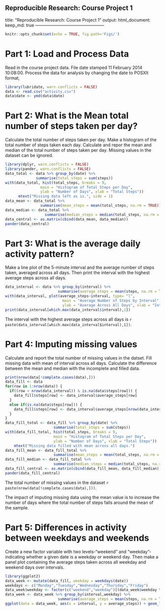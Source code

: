 Reproducible Research: Course Project 1
------------------------------------------------
title: "Reproducible Research: Course Project 1"
output:
  html_document:
      keep_md: true
------------------------------------------------

```r
knitr::opts_chunk$set(echo = TRUE, fig.path='Figs/')
```

# Part 1: Load and Process Data

Read in the course project data. File date stamped 11 February 2014 10:08:00. Process the data for analysis by changing the date to POSXlt format, 

```r
library(lubridate, warn.conflicts = FALSE)
data <- read.csv("activity.csv")
data$date <- ymd(data$date)
```

# Part 2: What is the Mean total number of steps taken per day?

Calculate the total number of steps taken per day. Make a histogram of the total number of steps taken each day. Calculate and repor the mean and median of the total number of steps taken per day. Missing values in the dataset can be ignored.

```r
library(dplyr, warn.conflicts = FALSE)
library(pander, warn.conflicts = FALSE)
data_total <- data %>% group_by(date) %>% 
              summarise(total_steps = sum(steps))
with(data_total, hist(total_steps, breaks = 9, 
                main = "Histogram of Total Steps per Day", 
                ylab = "Number of Days", xlab = "Total Steps"))
      mtext("Missing data left as is.", side = 1)
data_mean <- data_total %>% 
                summarise(mean_steps = mean(total_steps, na.rm = TRUE))
data_median <- data_total %>% 
                  summarise(median_steps = median(total_steps, na.rm = TRUE))
data_central <- as.matrix(cbind(data_mean, data_median))
pander(data_central)
```

# Part 3: What is the average daily activity pattern?

Make a line plot of the 5-minute interval and the average number of steps taken, averaged across all days. Then print the interval with the highest average steps across all days.


```r
data_interval <- data %>% group_by(interval) %>% 
                        summarise(average_steps = mean(steps, na.rm = TRUE))
with(data_interval, plot(average_steps~interval, type= "l", 
                          main = "Average Number of Steps by Interval", 
                          ylab = "Average Across All Days", xlab = "Intervals"))
print(data_interval[which.max(data_interval$interval),1])
```

The interval with the highest average steps across all days is `r paste(data_interval[which.max(data_interval$interval),1])`.

# Part 4: Imputing missing values

Calculate and report the total number of missing values in the datset. Fill missing data with mean of interval across all days. Calculate the difference between the mean and median with the incomplete and filled data.

```r
print(nrow(data[!complete.cases(data),]))
data_fill <- data
for(row in 1:nrow(data)) {
  if((row < nrow(data_interval)) & is.na(data$steps[row])) {
    data_fill$steps[row] <- data_interval$average_steps[row]
  }
  else if(is.na(data$steps[row])) {
    data_fill$steps[row] <- data_interval$average_steps[nrow(data_interval)-row%%nrow(data_interval)]
  }
}
data_fill_total <- data_fill %>% group_by(date) %>% 
                      summarise(total_steps = sum(steps))
with(data_fill_total, hist(total_steps, breaks = 9, 
                      main = "Histogram of Total Steps per Day", 
                      ylab = "Number of Days", xlab = "Total Steps"))
    mtext("Missing data filled with mean across all days.")
data_fill_mean <- data_fill_total %>% 
                      summarise(mean_steps = mean(total_steps, na.rm = TRUE))
data_fill_median <- data_fill_total %>% 
                      summarise(median_steps = median(total_steps, na.rm = TRUE))
data_fill_central <- as.matrix(cbind(data_fill_mean, data_fill_median))
pander(data_fill_central)

```

The total number of missing values in the dataset `r paste(nrow(data[!complete.cases(data),]))`.

The impact of imputing missing data using the mean value is to increase the number of days where the total number of steps falls around the mean of the sample.

# Part 5: Differences in activity between weekdays and weekends

Create a new factor variable with two levels-"weekend" and "weekday"-indicating whether a given date is a weekday or weekend day. Then make a panel plot containing the average steps taken across all weekday and weekend days over intervals.

```r
library(ggplot2)
data_week <- mutate(data_fill, weekday = weekdays(date))
weekdays <- c("Monday","Tuesday","Wednesday","Thursday","Friday")
data_week$weekday <- factor(c("weekend","weekday")[(data_week$weekday %in% weekdays)+1L])
data_week <- data_week %>% group_by(interval,weekday) %>% 
                        summarise(average_steps = mean(steps, na.rm = TRUE))
ggplot(data = data_week, aes(x = interval, y = average_steps)) + geom_line() + facet_wrap(~weekday)
```